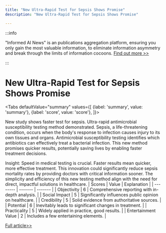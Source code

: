 ```yaml
---
title: "New Ultra-Rapid Test for Sepsis Shows Promise"
description: "New Ultra-Rapid Test for Sepsis Shows Promise"

---
```



:::info

"Informed AI News" is an publications aggregation platform, ensuring you only gain the most valuable information, to eliminate information asymmetry and break through the limits of information cocoons.  [Find out more >>](/)

:::

# New Ultra-Rapid Test for Sepsis Shows Promise


<Tabs
	defaultValue="summary"
	values={[
	{label: 'summary', value: 'summary'},
	{label: 'score', value: 'score'},
]}>
<TabItem value="summary">


New study shows faster test for sepsis. Ultra-rapid antimicrobial susceptibility testing method demonstrated. Sepsis, a life-threatening condition, occurs when the body's response to infection causes injury to its own tissues and organs. Antimicrobial susceptibility testing identifies which antibiotics can effectively treat a bacterial infection. This new method promises quicker results, potentially saving lives by enabling faster treatment decisions.

Insight: Speed in medical testing is crucial. Faster results mean quicker, more effective treatment. This innovation could significantly reduce sepsis mortality rates by providing doctors with critical information sooner. The simplicity and efficiency of this new testing method align with the need for direct, impactful solutions in healthcare.
</TabItem>
<TabItem value="score">
	| Scores     | Value   | Explanation |
	| -------- | ------- | ------- |
	| Objectivity  | 6    | Comprehensive reporting with in-depth analysis.    |
	| Social Impact | 5     | Significantly influences public opinion on healthcare.    |
	| Credibility    | 5    | Solid evidence from authoritative sources.    |
	| Potential    | 6    | Inevitably leads to significant changes in treatment.    |
	| Practicality    | 5    | Widely applied in practice, good results.    |
	| Entertainment Value    | 2    | Includes a few entertaining elements.    |
</TabItem>
</Tabs>

[Full article>>](https://medicalxpress.com/news/2024-07-faster-sepsis-ultra-rapid-antimicrobial.html)
